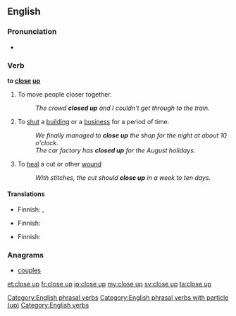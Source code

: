 {{also|close-up}}
==English==

===Pronunciation===
* {{IPA|/kləʊzˈʌp/}}

===Verb===
'''to [[close]] [[up]]'''

# To move people closer together.
#: ''The crowd '''closed up''' and I couldn't get through to the train.''
# To [[shut]] a [[building]] or a [[business]] for a period of time.
#: ''We finally managed to '''close up''' the shop for the night at about 10 o'clock.''
#: ''The car factory has '''closed up''' for the August holidays.''
# To [[heal]] a cut or other [[wound]]
#: ''With stitches, the cut should '''close up''' in a week to ten days.''

====Translations====
{{trans-top|to move closer together}}
* Finnish: {{t|fi|tiivistyä}}, {{t|fi|tiivistää}}
{{trans-mid}}
{{trans-bottom}}

{{trans-top|to shut for a period of time}}
* Finnish: {{t|fi|sulkea}}
{{trans-mid}}
{{trans-bottom}}

{{trans-top|of a wound, to heal}}
* Finnish: {{t|fi|umpeutua}}
{{trans-mid}}
{{trans-bottom}}

===Anagrams===
* [[couples#English|couples]]

[[Category:English phrasal verbs]]
[[Category:English phrasal verbs with particle (up)]]
[[Category:English verbs]]

[[et:close up]]
[[fr:close up]]
[[io:close up]]
[[my:close up]]
[[sv:close up]]
[[ta:close up]]